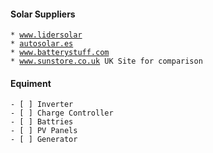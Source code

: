 ==== Solar Suppliers ====

 * [[http://www.lidersolar.es|www.lidersolar]]
 * [[https://autosolar.es/|autosolar.es]]
 * [[https://www.batterystuff.com/|www.batterystuff.com]]
 * [[https://www.sunstore.co.uk/product-category/solar-panel-kits/off-grid-solar-systems/3kw-7kw-off-grid-sysems/|www.sunstore.co.uk]] UK Site for comparison

==== Equiment ====

 - [ ] Inverter
 - [ ] Charge Controller
 - [ ] Battries
 - [ ] PV Panels
 - [ ] Generator



